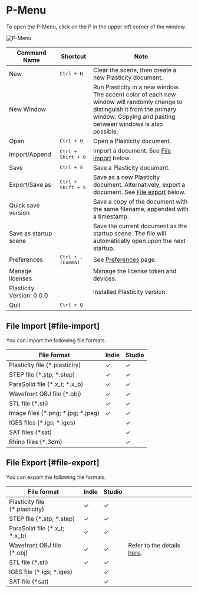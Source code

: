 # P-Menu

To open the P-Menu, click on the P in the upper left corner of the window.

![P-Menu](/img/file-menu.png)

| Command Name              | Shortcut                    | Note                                                                                                                                                                                      |
| ------------------------- | --------------------------- | ----------------------------------------------------------------------------------------------------------------------------------------------------------------------------------------- |
| New                       | <kbd>Ctrl + N</kbd>         | Clear the scene, then create a new Plasticity document.                                                                                                                                   |
| New Window                |                             | Run Plasticity in a new window. The accent color of each new window will randomly change to distinguish it from the primary window. Copying and pasting between windows is also possible. |
| Open                      | <kbd>Ctrl + O</kbd>         | Open a Plasticity document.                                                                                                                                                               |
| Import/Append             | <kbd>Ctrl + Shift + O</kbd> | Import a document. See [File import](#file-import) below.                                                                                                                                 |
| Save                      | <kbd>Ctrl + S</kbd>         | Save a Plasticity document.                                                                                                                                                               |
| Export/Save as            | <kbd>Ctrl + Shift + S</kbd> | Save as a new Plasticity document. Alternatively, export a document. See [File export](#file-export) below.                                                                               |
| Quick save version        |                             | Save a copy of the document with the same filename, appended with a timestamp.                                                                                                            |
| Save as startup scene     |                             | Save the current document as the startup scene. The file will automatically open upon the next startup.                                                                                   |
| Preferences               | <kbd>Ctrl + , (Comma)</kbd> | See [Preferences](./preferences) page.                                                                                                                                                    |
| Manage licenses           |                             | Manage the license token and devices.                                                                                                                                                     |
| Plasticity Version: 0.0.0 |                             | Installed Plasticity version.                                                                                                                                                             |
| Quit                      | <kbd>Ctrl + Q</kbd>         |                                                                                                                                                                                           |

## File Import [#file-import]

You can import the following file formats.

| File format                        | Indie | Studio |
| ---------------------------------- | ----- | ------ |
| Plasticity file (*.plasticity)     | ✓    | ✓     |
| STEP file (*.stp; *.step)          | ✓    | ✓     |
| ParaSolid file (*.x_t; *.x_b)      | ✓    | ✓     |
| Wavefront OBJ file (*.obj)         | ✓    | ✓     |
| STL file (*.stl)                   | ✓    | ✓     |
| Image files (*.png; *.jpg; *.jpeg) | ✓    | ✓     |
| IGES files (*.igs; *.iges)         |       | ✓     |
| SAT files (*sat)                   |       | ✓     |
| Rhino files (*.3dm)                |       | ✓     |

## File Export [#file-export]

You can export the following file formats.

| File format                    | Indie | Studio |                                            |
| ------------------------------ | ----- | ------ | ------------------------------------------ |
| Plasticity file (*.plasticity) | ✓    | ✓     |                                            |
| STEP file (*.stp; *.step)      | ✓    | ✓     |                                            |
| ParaSolid file (*.x_t; *.x_b)  | ✓    | ✓     |                                            |
| Wavefront OBJ file (*.obj)     | ✓    | ✓     | Refer to the details [here](./export-obj). |
| STL file (*.stl)               | ✓    | ✓     |                                            |
| IGES file (*.igs; *.iges)      |       | ✓     |                                            |
| SAT file (*sat)                |       | ✓     |                                            |
